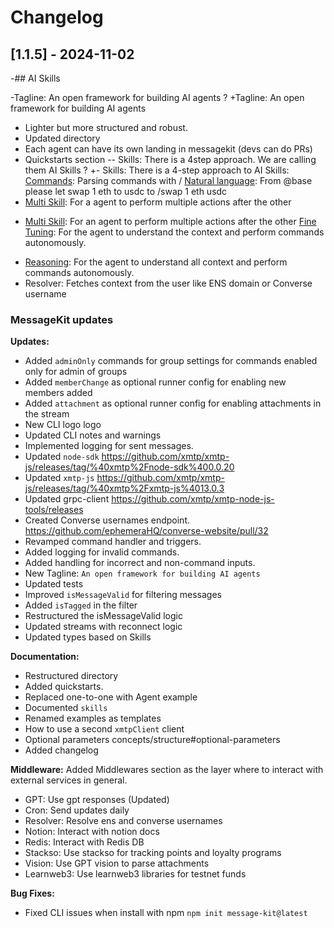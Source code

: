 # Changelog

## [1.1.5] - 2024-11-02

-## AI Skills

-Tagline: An open framework for building AI agents ?
+Tagline: An open framework for building AI agents

- Lighter but more structured and robust.
- Updated directory
- Each agent can have its own landing in messagekit (devs can do PRs)
- Quickstarts section
  -- Skills: There is a 4step approach. We are calling them AI Skills ?
  +- Skills: There is a 4-step approach to AI Skills:
  [Commands](https://messagekit.ephemerahq.com/skills/commands): Parsing commands with /
  [Natural language](https://messagekit.ephemerahq.com/skills/natural): From @base please let swap 1 eth to usdc to /swap 1 eth usdc
- [Multi Skill](https://messagekit.ephemerahq.com/skills/multi-skills): For a agent to perform multiple actions after the other

* [Multi Skill](https://messagekit.ephemerahq.com/skills/multi-skills): For an agent to perform multiple actions after the other
  [Fine Tuning](https://messagekit.ephemerahq.com/skills/fine-tuning): For the agent to understand the context and perform commands autonomously.

- [Reasoning](https://messagekit.ephemerahq.com/skills/reasoning): For the agent to understand all context and perform commands autonomously.
- Resolver: Fetches context from the user like ENS domain or Converse username

### MessageKit updates

**Updates:**

- Added `adminOnly` commands for group settings for commands enabled only for admin of groups
- Added `memberChange` as optional runner config for enabling new members added
- Added `attachment` as optional runner config for enabling attachments in the stream
- New CLI logo logo
- Updated CLI notes and warnings
- Implemented logging for sent messages.
- Updated `node-sdk` https://github.com/xmtp/xmtp-js/releases/tag/%40xmtp%2Fnode-sdk%400.0.20
- Updated `xmtp-js` https://github.com/xmtp/xmtp-js/releases/tag/%40xmtp%2Fxmtp-js%4013.0.3
- Updated grpc-client https://github.com/xmtp/xmtp-node-js-tools/releases
- Created Converse usernames endpoint. https://github.com/ephemeraHQ/converse-website/pull/32
- Revamped command handler and triggers.
- Added logging for invalid commands.
- Added handling for incorrect and non-command inputs.
- New Tagline: `An open framework for building AI agents`
- Updated tests
- Improved `isMessageValid` for filtering messages
- Added `isTagged` in the filter
- Restructured the isMessageValid logic
- Updated streams with reconnect logic
- Updated types based on Skills

**Documentation:**

- Restructured directory
- Added quickstarts.
- Replaced one-to-one with Agent example
- Documented `skills`
- Renamed examples as templates
- How to use a second `xmtpClient` client
- Optional parameters concepts/structure#optional-parameters
- Added changelog

**Middleware:**
Added Middlewares section as the layer where to interact with external services in general.

- GPT: Use gpt responses (Updated)
- Cron: Send updates daily
- Resolver: Resolve ens and converse usernames
- Notion: Interact with notion docs
- Redis: Interact with Redis DB
- Stackso: Use stackso for tracking points and loyalty programs
- Vision: Use GPT vision to parse attachments
- Learnweb3: Use learnweb3 libraries for testnet funds

**Bug Fixes:**

- Fixed CLI issues when install with npm `npm init message-kit@latest`
